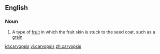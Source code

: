 ==English==
===Noun===
{{en-noun|pl=caryopses}}
#A type of [[fruit]] in which the fruit skin is stuck to the seed coat, such as a [[grain]].

[[id:caryopsis]]
[[vi:caryopsis]]
[[zh:caryopsis]]